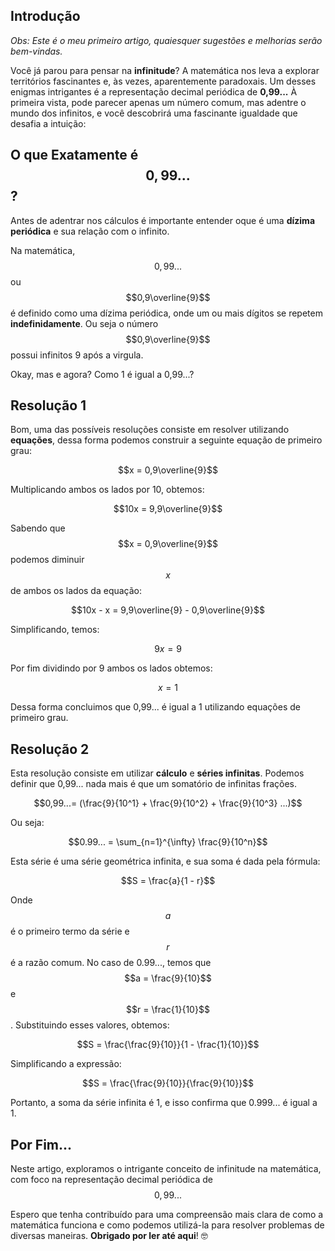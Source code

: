 ## Introdução

*Obs: Este é o meu primeiro artigo, quaiesquer sugestões e melhorias serão bem-vindas.*

Você já parou para pensar na **infinitude**? A matemática nos leva a explorar territórios fascinantes e, às vezes, aparentemente paradoxais. Um desses enigmas intrigantes é a representação decimal periódica de
**0,99...** À primeira vista, pode parecer apenas um número comum, mas adentre o mundo dos infinitos, e você descobrirá uma fascinante igualdade que desafia a intuição: 

## O que Exatamente é $$0,99...$$ ?
Antes de adentrar nos cálculos é importante entender oque é uma **dízima periódica** e sua relação com o infinito.

Na matemática, $$0,99...$$ ou $$0,9\overline{9}$$ é definido como uma dízima periódica, onde um ou mais dígitos se repetem **indefinidamente**. Ou seja o número $$0,9\overline{9}$$ possui infinitos 9 após a virgula.

Okay, mas e agora? Como 1 é igual a 0,99...?

## Resolução 1
Bom, uma das possíveis resoluções consiste em resolver utilizando **equações**, dessa forma podemos construir a seguinte equação de primeiro grau:

$$x = 0,9\overline{9}$$

Multiplicando ambos os lados por 10, obtemos:

$$10x = 9,9\overline{9}$$

Sabendo que $$x = 0,9\overline{9}$$ podemos diminuir $$x$$ de ambos os lados da equação:

$$10x - x = 9,9\overline{9} - 0,9\overline{9}$$

Simplificando, temos:

$$9x = 9$$

Por fim dividindo por 9 ambos os lados obtemos:

$$x = 1$$

Dessa forma concluimos que 0,99... é igual a 1 utilizando equações de primeiro grau.

## Resolução 2
Esta resolução consiste em utilizar **cálculo** e **séries infinitas**.
Podemos definir que 0,99... nada mais é que um somatório de infinitas frações.

$$0,99...= (\frac{9}{10^1} + \frac{9}{10^2} + \frac{9}{10^3} ...)$$

Ou seja:

$$0.99... = \sum_{n=1}^{\infty} \frac{9}{10^n}$$

Esta série é uma série geométrica infinita, e sua soma é dada pela fórmula:

$$S =  \frac{a}{1 - r}$$

Onde $$a$$ é o primeiro termo da série e $$r$$ é a razão comum.
No caso de 0.99..., temos que $$a = \frac{9}{10}$$ e $$r = \frac{1}{10}$$. Substituindo esses valores, obtemos:

$$S = \frac{\frac{9}{10}}{1 - \frac{1}{10}}$$

Simplificando a expressão:

$$S = \frac{\frac{9}{10}}{\frac{9}{10}}$$

Portanto, a soma da série infinita é 1, e isso confirma que 0.999... é igual a  1.

## Por Fim...

Neste artigo, exploramos o intrigante conceito de infinitude na matemática, com foco na representação decimal periódica de  $$0,99...$$

Espero que tenha contribuído para uma compreensão mais clara de como a matemática funciona e como podemos utilizá-la para resolver problemas de diversas maneiras. **Obrigado por ler até aqui**! 🤓